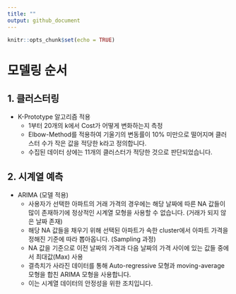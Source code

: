 ```yaml
---
title: ""
output: github_document
---
```


```r
knitr::opts_chunk$set(echo = TRUE)
```

# 모델링 순서

## 1. 클러스터링
- K-Prototype 알고리즘 적용
  - 1부터 20개의 k에서 Cost가 어떻게 변화하는지 측정
  - Elbow-Method를 적용하여 기울기의 변동률이 10% 미만으로 떨어지며 클러스터 수가 작은 값을 적당한 k라고 정의합니다.
  - 수집된 데이터 상에는 11개의 클러스터가 적당한 것으로 판단되었습니다.

## 2. 시계열 예측
- ARIMA (모델 적용)
  - 사용자가 선택한 아파트의 거래 가격의 경우에는 해당 날짜에 따른 NA 값들이 많이 존재하기에 정상적인 시계열 모형을 사용할 수 없습니다. (거래가 되지 않은 날짜 존재)
  - 해당 NA 값들을 채우기 위해 선택된 아파트가 속한 cluster에서 아파트 가격을 정해진 기준에 따라 뽑아옵니다. (Sampling 과정)
  - NA 값을 기준으로 이전 날짜의 가격과 다음 날짜의 가격 사이에 있는 값들 중에서 최대값(Max) 사용
  - 결측치가 사라진 데이터를 통해 Auto-regressive 모형과 moving-average 모형을 합친 ARIMA 모형을 사용합니다. 
  - 이는 시계열 데이터의 안정성을 위한 조치입니다.
